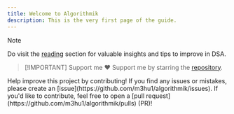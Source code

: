 ```yaml
---
title: Welcome to Algorithmik
description: This is the very first page of the guide.
---
```


> [!NOTE]
> Do visit the [reading](/read) section for valuable insights and tips to improve in DSA.

> [!IMPORTANT] Support me ❤️
> Support me by starring the [repository](https://github.com/m3hu1/algorithmik).

<Note type="note" title="Contribute">
Help improve this project by contributing! If you find any issues or mistakes, please create an [issue](https://github.com/m3hu1/algorithmik/issues). If you'd like to contribute, feel free to open a [pull request](https://github.com/m3hu1/algorithmik/pulls) (PR)!
</Note>

<Outlet path="*" />
